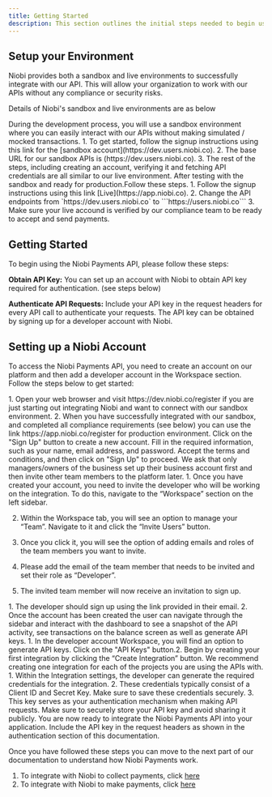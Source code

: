 ```yaml
---
title: Getting Started
description: This section outlines the initial steps needed to begin using the Niobi Payments API, including account setup and API authentication.
---
```

## Setup your Environment

Niobi provides both a sandbox and live environments to successfully integrate with our API. This will allow your organization to work with our APIs without any compliance or security risks. 

Details of Niobi's sandbox and live environments are as below


<AccordionGroup>
  <Accordion icon="github" title="Sandbox">
    During the development process, you will use a sandbox environment where you can easily interact with our APIs without making simulated / mocked transactions.
    1. To get started, follow the signup instructions using this link for the [sandbox account](https://dev.users.niobi.co).
    2. The base URL for our sandbox APIs is (https://dev.users.niobi.co).
    3. The rest of the steps, including creating an account, verifying it and fetching API credentials are all similar to our live environment.
  </Accordion>
  <Accordion icon="rectangle-terminal" title="Live">
    After testing with the sandbox and ready for production.Follow these steps. 
    1. Follow the signup instructions using this link
    [Live](https://app.niobi.co).
    2. Change the API endpoints from 
    `https://dev.users.niobi.co` to  ```https://users.niobi.co```
    3. Make sure your live accound is verified by our compliance team to be ready to accept and send payments. 
  </Accordion>
</AccordionGroup>

## Getting Started

To begin using the Niobi Payments API, please follow these steps:

**Obtain API Key:** You can set up an account with Niobi to obtain API key required for authentication. (see steps below)

**Authenticate API Requests:** Include your API key in the request headers for every API call to authenticate your requests. The API key can be obtained by signing up for a developer account with Niobi.

## Setting up a Niobi Account

To access the Niobi Payments API, you need to create an account on our platform and then add a developer account in the Workspace section. Follow the steps below to get started:

<Steps>
 <Step title="Selecting environment">
  1. Open your web browser and visit https://dev.niobi.co/register if you are just starting out integrating Niobi and want to connect with our sandbox environment. 
  2. When you have successfully integrated with our sandbox, and completed all compliance requirements (see below) you can use the link
   https://app.niobi.co/register for production environment.
 </Step>
 <Step title="Registration">
   Click on the "Sign Up" button to create a new account. Fill in the required information, such as your name, email address, and password. Accept the terms and conditions, and then click on "Sign Up" to proceed. We ask that only managers/owners of the business set up their business account first and then invite other team members to the platform later.
 </Step>
 <Step title="Inviting a user">
  1. Once you have created your account, you need to invite the developer who will be working on the integration. 
  To do this, navigate to the “Workspace” section on the left sidebar.

  2. Within the Workspace tab, you will see an option to manage your “Team”.
   Navigate to it and click the “Invite Users” button.

  3. Once you click it, you will see the option of adding emails and roles of the team members you want to invite.

  4. Please add the email of the team member that needs to be invited and set their role as “Developer”.

  5. The invited team member will now receive an invitation to sign up.
 </Step>
 <Step title="Registering developer account">
  1.  The developer should sign up using the link provided in their email. 
  2. Once the account has been created the user can navigate through the sidebar and interact with the dashboard to see a snapshot of the API activity, see transactions on the balance screen as well as generate API keys. 
 </Step>
 <Step title="Creating a new integration">
 1.  In the developer account Workspace, you will find an option to generate API keys. Click on the "API Keys" button.2.  Begin by creating your first integration by clicking the “Create Integration” button. We recommend creating one integration for each of the projects you are using the APIs with.
 </Step>
  <Step title="Generating API Credentials">
  1. Within the Integration settings, the developer can generate the required credentials for the integration. 
  2. These credentials typically consist of a Client ID and Secret Key. Make sure to save these credentials securely.
  3. This key serves as your authentication mechanism when making API requests. Make sure to securely store your API key and avoid sharing it publicly.
 </Step>
 <Step title="Using the credentials">
 You are now ready to integrate the Niobi Payments API into your application. Include the API key in the request headers as shown in the authentication section of this documentation.
 </Step>
</Steps>

Once you have followed these steps you can move to the next part of our documentation to understand how Niobi Payments work. 
1. To integrate with Niobi to collect payments, click [here](docs.niobi.co/collectingpayments) 
2. To integrate with Niobi to make payments, click [here](docs.niobi.co/makingpayments)

